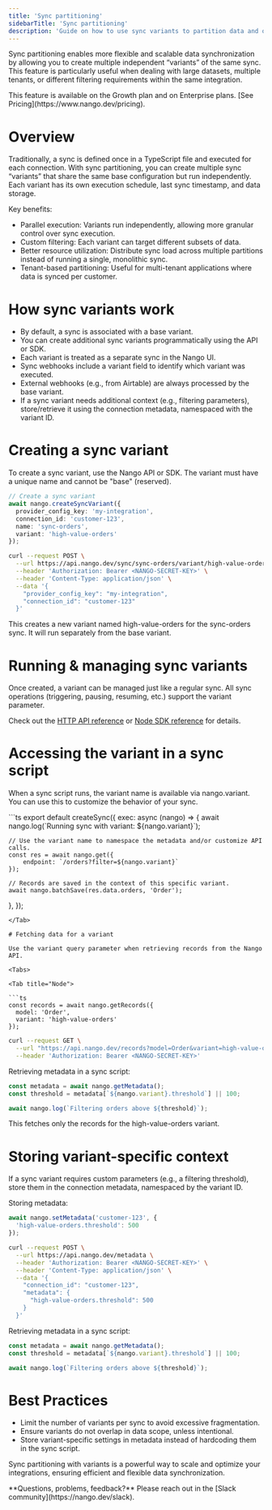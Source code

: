 ```yaml
---
title: 'Sync partitioning'
sidebarTitle: 'Sync partitioning'
description: 'Guide on how to use sync variants to partition data and optimize sync execution.'
---
```


Sync partitioning enables more flexible and scalable data synchronization by allowing you to create multiple independent “variants” of the same sync. This feature is particularly useful when dealing with large datasets, multiple tenants, or different filtering requirements within the same integration.

<Info>
This feature is available on the Growth plan and on Enterprise plans. [See Pricing](https://www.nango.dev/pricing).
</Info>

# Overview

Traditionally, a sync is defined once in a TypeScript file and executed for each connection. With sync partitioning, you can create multiple sync “variants” that share the same base configuration but run independently. Each variant has its own execution schedule, last sync timestamp, and data storage.

Key benefits:
- Parallel execution: Variants run independently, allowing more granular control over sync execution.
- Custom filtering: Each variant can target different subsets of data.
- Better resource utilization: Distribute sync load across multiple partitions instead of running a single, monolithic sync.
- Tenant-based partitioning: Useful for multi-tenant applications where data is synced per customer.

# How sync variants work
- By default, a sync is associated with a base variant.
- You can create additional sync variants programmatically using the API or SDK.
- Each variant is treated as a separate sync in the Nango UI.
- Sync webhooks include a variant field to identify which variant was executed.
- External webhooks (e.g., from Airtable) are always processed by the base variant.
- If a sync variant needs additional context (e.g., filtering parameters), store/retrieve it using the connection metadata, namespaced with the variant ID.

# Creating a sync variant

To create a sync variant, use the Nango API or SDK. The variant must have a unique name and cannot be "base" (reserved).

<Tabs>

<Tab title="Node">

```ts
// Create a sync variant
await nango.createSyncVariant({
  provider_config_key: 'my-integration',
  connection_id: 'customer-123',
  name: 'sync-orders',
  variant: 'high-value-orders'
});
```
</Tab>

<Tab title="cURL">

```bash
curl --request POST \
  --url https://api.nango.dev/sync/sync-orders/variant/high-value-orders \
  --header 'Authorization: Bearer <NANGO-SECRET-KEY>' \
  --header 'Content-Type: application/json' \
  --data '{
    "provider_config_key": "my-integration",
    "connection_id": "customer-123"
  }'
```

</Tab>

</Tabs>

This creates a new variant named high-value-orders for the sync-orders sync. It will run separately from the base variant.

# Running & managing sync variants

Once created, a variant can be managed just like a regular sync. All sync operations (triggering, pausing, resuming, etc.) support the variant parameter.

Check out the [HTTP API reference](/reference/api/sync/trigger) or [Node SDK reference](/reference/sdks/node#trigger-syncs) for details.

# Accessing the variant in a sync script

When a sync script runs, the variant name is available via nango.variant. You can use this to customize the behavior of your sync.

<Tab title="example-partitioned-sync-script.ts">
```ts
export default createSync({
  exec: async (nango) => {
    await nango.log(`Running sync with variant: ${nango.variant}`);

    // Use the variant name to namespace the metadata and/or customize API calls.
    const res = await nango.get({
        endpoint: `/orders?filter=${nango.variant}`
    });

    // Records are saved in the context of this specific variant.
    await nango.batchSave(res.data.orders, 'Order'); 
  },
});
```
</Tab>

# Fetching data for a variant

Use the variant query parameter when retrieving records from the Nango API.

<Tabs>

<Tab title="Node">

```ts
const records = await nango.getRecords({
  model: 'Order',
  variant: 'high-value-orders'
});
```
</Tab>

<Tab title="cURL">

```bash
curl --request GET \
  --url "https://api.nango.dev/records?model=Order&variant=high-value-orders" \
  --header 'Authorization: Bearer <NANGO-SECRET-KEY>'
```

</Tab>

</Tabs>

Retrieving metadata in a sync script:

<Tab title="example-partitioned-sync-script.ts">

```ts
const metadata = await nango.getMetadata();
const threshold = metadata[`${nango.variant}.threshold`] || 100;

await nango.log(`Filtering orders above ${threshold}`);
```
</Tab>

This fetches only the records for the high-value-orders variant.

# Storing variant-specific context

If a sync variant requires custom parameters (e.g., a filtering threshold), store them in the connection metadata, namespaced by the variant ID.

Storing metadata:

<Tabs>

<Tab title="Node">

```ts
await nango.setMetadata('customer-123', {
  'high-value-orders.threshold': 500
});
```
</Tab>

<Tab title="cURL">

```bash
curl --request POST \
  --url https://api.nango.dev/metadata \
  --header 'Authorization: Bearer <NANGO-SECRET-KEY>' \
  --header 'Content-Type: application/json' \
  --data '{
    "connection_id": "customer-123",
    "metadata": {
      "high-value-orders.threshold": 500
    }
  }'
```

</Tab>

</Tabs>

Retrieving metadata in a sync script:

<Tab title="example-partitioned-sync-script.ts">

```ts
const metadata = await nango.getMetadata();
const threshold = metadata[`${nango.variant}.threshold`] || 100;

await nango.log(`Filtering orders above ${threshold}`);
```
</Tab>


# Best Practices
- Limit the number of variants per sync to avoid excessive fragmentation.
- Ensure variants do not overlap in data scope, unless intentional.
- Store variant-specific settings in metadata instead of hardcoding them in the sync script.

Sync partitioning with variants is a powerful way to scale and optimize your integrations, ensuring efficient and flexible data synchronization.

<Tip>
    **Questions, problems, feedback?** Please reach out in the [Slack community](https://nango.dev/slack).
</Tip>